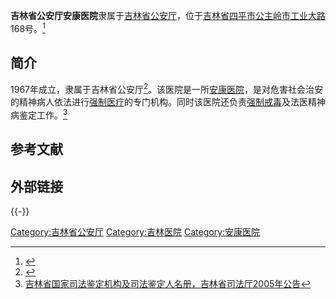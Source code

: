 {{Infobox PRCG |color = darkblue
|机构名称=吉林省公安厅安康医院
|机构名称2=吉林省公安厅强制隔离戒毒所
|标志1=Police Badge,P.R.China.svg
|标志1大小=120px
|标志1说明=[[中华人民共和国人民警察警徽|中华人民共和国人民警察警徽]]
|标志2=Red star.svg
|标志2说明=[[印章|印章]][[s:国务院关于国家行政机关和企业事业单位社会团体印章管理的规定|规定]]：[[直径|直径]]?厘米，中央刊[[五角星|五角星]]，由?制发。
|职位1=院长
|人员1=?
|衔级1=?级警?
|上级机构=[[吉林省公安厅|吉林省公安厅]]
|机构类型=[[安康医院|安康医院]]
|行政级别=
|时期1=
|机构1='''吉林省公安厅安康医院'''
|地址1=[[吉林省|吉林省]][[四平市|四平市]][[公主岭市|公主岭市]][[工业大路|工业大路]]168号
|邮编1=
|电话1={{Tel|86||}}
|网站=
|网址=
}}

'''吉林省公安厅安康医院'''隶属于[[吉林省公安厅|吉林省公安厅]]，位于[[吉林省|吉林省]][[四平市|四平市]][[公主岭市|公主岭市]][[工业大路|工业大路]]168号。<ref>{{Cite web |url=http://www.jlws.gov.cn/JlsWst/site/wsnew/news/n3038413231.html |title=四平地区医疗机构名录，吉林省卫生厅网站，于2010-09-28查阅 |accessdate=2010-09-28 |archive-date=2011-02-17 |archive-url=https://web.archive.org/web/20110217210539/http://www.jlws.gov.cn/JlsWst/site/wsnew/news/n3038413231.html |dead-url=yes }}</ref>

== 简介 ==
1967年成立，隶属于吉林省公安厅<ref>{{Cite book|title=吉林省医学联合会精萃 2004|last=郭齐祥主编|first=|publisher=吉林省医学会秘书处|year=2004|isbn=|location=|pages=208}}</ref>。该医院是一所[[安康医院|安康医院]]，是对危害社会治安的精神病人依法进行[[强制医疗|强制医疗]]的专门机构。同时该医院还负责[[强制戒毒|强制戒毒]]及法医精神病鉴定工作。<ref>[http://www.legalinfo.gov.cn/moj/2008sfjd/2005-11/29/content_791253.htm 吉林省国家司法鉴定机构及司法鉴定人名册，吉林省司法厅2005年公告 ]{{dead link|date=2017年12月 |bot=InternetArchiveBot |fix-attempted=yes }}</ref>

==参考文献==
{{reflist}}

==外部链接==


{{-}}
{{Hospital-stub}}

[[Category:吉林省公安厅|Category:吉林省公安厅]]
[[Category:吉林医院|Category:吉林医院]]
[[Category:安康医院|Category:安康医院]]